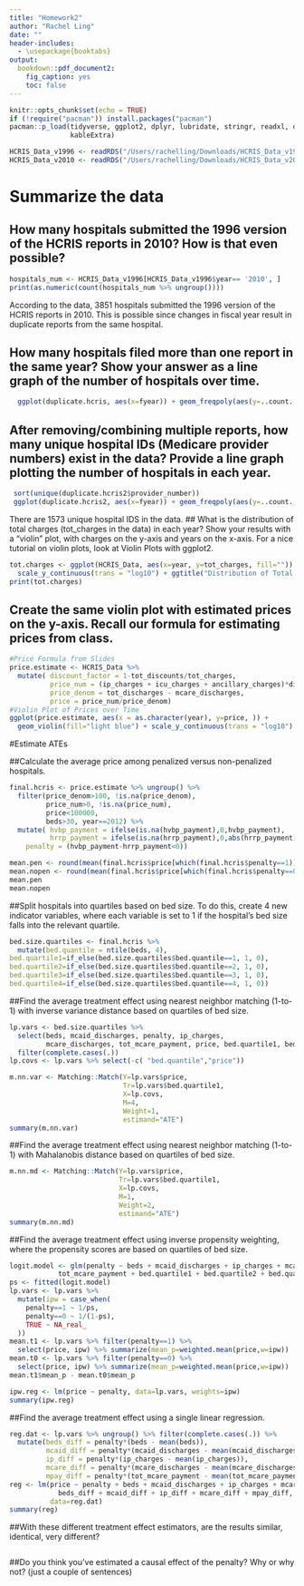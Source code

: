 ```yaml
---
title: "Homework2"
author: "Rachel Ling"
date: ""
header-includes:
  - \usepackage{booktabs}
output: 
  bookdown::pdf_document2:
    fig_caption: yes
    toc: false
---
```


```r
knitr::opts_chunk$set(echo = TRUE)
if (!require("pacman")) install.packages("pacman")
pacman::p_load(tidyverse, ggplot2, dplyr, lubridate, stringr, readxl, data.table, gdata, scales,
               kableExtra)

HCRIS_Data_v1996 <- readRDS("/Users/rachelling/Downloads/HCRIS_Data_v1996.rds")
HCRIS_Data_v2010 <- readRDS("/Users/rachelling/Downloads/HCRIS_Data_v2010.rds")
```

# Summarize the data
## How many hospitals submitted the 1996 version of the HCRIS reports in 2010? How is that even possible?
```r
hospitals_num <- HCRIS_Data_v1996[HCRIS_Data_v1996$year== '2010', ]
print(as.numeric(count(hospitals_num %>% ungroup())))
```

According to the data, 3851 hospitals submitted the 1996 version of the HCRIS reports in 2010. This is possible since changes in fiscal year result in duplicate reports from the same hospital. 

## How many hospitals filed more than one report in the same year? Show your answer as a line graph of the number of hospitals over time. 
```r
  ggplot(duplicate.hcris, aes(x=fyear)) + geom_freqpoly(aes(y=..count..), binwidth=3) + ggtitle("Number of Hospitals with Multiple Reports") + xlab("Year") + ylab("Number of Hospitals") + theme(plot.title = element_text(hjust = 0.5))

```



## After removing/combining multiple reports, how many unique hospital IDs (Medicare provider numbers) exist in the data? Provide a line graph plotting the number of hospitals in each year.

```r
 sort(unique(duplicate.hcris2$provider_number))
 ggplot(duplicate.hcris2, aes(x=fyear)) + geom_freqpoly(aes(y=..count..), binwidth=3) + ggtitle("Number of Unique Hospital IDs") + xlab("Year") + ylab("Number of Hospitals") + theme(plot.title = element_text(hjust = 0.5))
```
There are 1573 unique hospital IDS in the data. 
## What is the distribution of total charges (tot_charges in the data) in each year? Show your results with a “violin” plot, with charges on the y-axis and years on the x-axis. For a nice tutorial on violin plots, look at Violin Plots with ggplot2.
```r
tot.charges <- ggplot(HCRIS_Data, aes(x=year, y=tot_charges, fill="")) + geom_violin() +
  scale_y_continuous(trans = "log10") + ggtitle("Distribution of Total Charges") + xlab("Year") + ylab("Total Charges scaled by log10") + theme(plot.title = element_text(hjust = 0.5))
print(tot.charges)
```

## Create the same violin plot with estimated prices on the y-axis. Recall our formula for estimating prices from class.
```r
#Price Formula from Slides
price.estimate <- HCRIS_Data %>%
  mutate( discount_factor = 1-tot_discounts/tot_charges,
          price_num = (ip_charges + icu_charges + ancillary_charges)*discount_factor - tot_mcare_payment,
          price_denom = tot_discharges - mcare_discharges,
          price = price_num/price_denom)
#Violin Plot of Prices over Time
ggplot(price.estimate, aes(x = as.character(year), y=price, )) + 
  geom_violin(fill="light blue") + scale_y_continuous(trans = "log10") + ggtitle("Distribution of Prices") + xlab("Year") + ylab("Price scaled by log10") + theme(plot.title = element_text(hjust = 0.5))
```

#Estimate ATEs

##Calculate the average price among penalized versus non-penalized hospitals.
```r
final.hcris <- price.estimate %>% ungroup() %>%
  filter(price_denom>100, !is.na(price_denom), 
         price_num>0, !is.na(price_num),
         price<100000, 
         beds>30, year==2012) %>% 
  mutate( hvbp_payment = ifelse(is.na(hvbp_payment),0,hvbp_payment),
          hrrp_payment = ifelse(is.na(hrrp_payment),0,abs(hrrp_payment)),
    penalty = (hvbp_payment-hrrp_payment<0)) 

mean.pen <- round(mean(final.hcris$price[which(final.hcris$penalty==1)]),2)
mean.nopen <- round(mean(final.hcris$price[which(final.hcris$penalty==0)]),2)
mean.pen
mean.nopen
```

##Split hospitals into quartiles based on bed size. To do this, create 4 new indicator variables, where each variable is set to 1 if the hospital’s bed size falls into the relevant quartile.

```r
bed.size.quartiles <- final.hcris %>%
  mutate(bed.quantile = ntile(beds, 4), 
bed.quartile1=if_else(bed.size.quartiles$bed.quantile==1, 1, 0),
bed.quartile2=if_else(bed.size.quartiles$bed.quantile==2, 1, 0), 
bed.quartile3=if_else(bed.size.quartiles$bed.quantile==3, 1, 0),
bed.quartile4=if_else(bed.size.quartiles$bed.quantile==4, 1, 0))

```



##Find the average treatment effect using nearest neighbor matching (1-to-1) with inverse variance distance based on quartiles of bed size.
```r
lp.vars <- bed.size.quartiles %>% 
  select(beds, mcaid_discharges, penalty, ip_charges, 
         mcare_discharges, tot_mcare_payment, price, bed.quartile1, bed.quartile2, bed.quartile3, bed.quartile4, bed.quantile) %>%
  filter(complete.cases(.))
lp.covs <- lp.vars %>% select(-c( "bed.quantile","price"))

m.nn.var <- Matching::Match(Y=lp.vars$price,
                            Tr=lp.vars$bed.quartile1,
                            X=lp.covs,
                            M=4,
                            Weight=1,
                            estimand="ATE")
summary(m.nn.var)
```


##Find the average treatment effect using nearest neighbor matching (1-to-1) with Mahalanobis distance based on quartiles of bed size.
```r
m.nn.md <- Matching::Match(Y=lp.vars$price,
                           Tr=lp.vars$bed.quartile1,
                           X=lp.covs,
                           M=1,
                           Weight=2,
                           estimand="ATE")  
summary(m.nn.md)
```

##Find the average treatment effect using inverse propensity weighting, where the propensity scores are based on quartiles of bed size.
```r
logit.model <- glm(penalty ~ beds + mcaid_discharges + ip_charges + mcare_discharges +
            tot_mcare_payment + bed.quartile1 + bed.quartile2 + bed.quartile3 + bed.quartile4,, family=binomial, data=lp.vars)
ps <- fitted(logit.model)
lp.vars <- lp.vars %>%
  mutate(ipw = case_when(
    penalty==1 ~ 1/ps,
    penalty==0 ~ 1/(1-ps),
    TRUE ~ NA_real_
  ))
mean.t1 <- lp.vars %>% filter(penalty==1) %>%
  select(price, ipw) %>% summarize(mean_p=weighted.mean(price,w=ipw))
mean.t0 <- lp.vars %>% filter(penalty==0) %>%
  select(price, ipw) %>% summarize(mean_p=weighted.mean(price,w=ipw))
mean.t1$mean_p - mean.t0$mean_p

ipw.reg <- lm(price ~ penalty, data=lp.vars, weights=ipw)
summary(ipw.reg)
```

##Find the average treatment effect using a single linear regression.
```r
reg.dat <- lp.vars %>% ungroup() %>% filter(complete.cases(.)) %>%
  mutate(beds_diff = penalty*(beds - mean(beds)),
         mcaid_diff = penalty*(mcaid_discharges - mean(mcaid_discharges)),
         ip_diff = penalty*(ip_charges - mean(ip_charges)),
         mcare_diff = penalty*(mcare_discharges - mean(mcare_discharges)),
         mpay_diff = penalty*(tot_mcare_payment - mean(tot_mcare_payment)))
reg <- lm(price ~ penalty + beds + mcaid_discharges + ip_charges + mcare_discharges + tot_mcare_payment + 
            beds_diff + mcaid_diff + ip_diff + mcare_diff + mpay_diff,
          data=reg.dat)
summary(reg)
```

##With these different treatment effect estimators, are the results similar, identical, very different?
```r

```

##Do you think you’ve estimated a causal effect of the penalty? Why or why not? (just a couple of sentences)
```r

```


